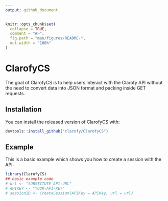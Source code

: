 ```yaml
---
output: github_document
---
```


<!-- README.md is generated from README.Rmd. Please edit that file -->

```r
knitr::opts_chunk$set(
  collapse = TRUE,
  comment = "#>",
  fig.path = "man/figures/README-",
  out.width = "100%"
)
```

# ClarofyCS

<!-- badges: start -->
<!-- badges: end -->

The goal of ClarofyCS is to help users interact with the Clarofy API without the
need to convert data into JSON format and packing inside GET requests.

## Installation

You can install the released version of ClarofyCS with:
```r
devtools::install_github("clarofy/ClarofyCS")

```


## Example

This is a basic example which shows you how to create a session with the API:

```r
library(ClarofyCS)
## basic example code
# url <- "SUBSTITUTE-API-URL"
# APIKEY <- "YOUR-API-KEY"
# sessionID <- CreateSession(APIKey = APIKey, url = url)
```




